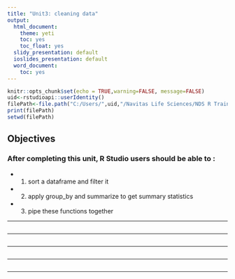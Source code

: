 ```yaml
---
title: "Unit3: cleaning data"
output:
  html_document:
    theme: yeti
    toc: yes
    toc_float: yes
  slidy_presentation: default
  ioslides_presentation: default
  word_document:
    toc: yes  
---
```



```r
knitr::opts_chunk$set(echo = TRUE,warning=FALSE, message=FALSE)
uid<-rstudioapi::userIdentity()
filePath<-file.path("C:/Users/",uid,"/Navitas Life Sciences/NDS R Training - Documents/General/Curriculum", fsep='/')
print(filePath)
setwd(filePath)

```
## Objectives

### After completing this unit, R Studio users should be able to :
- (1) sort a dataframe and filter it 
- (2) apply group_by and summarize to get summary statistics
- (3) pipe these functions together 


***
```r

```
***
```r

```
***

```r

```
***
```r

```
***
